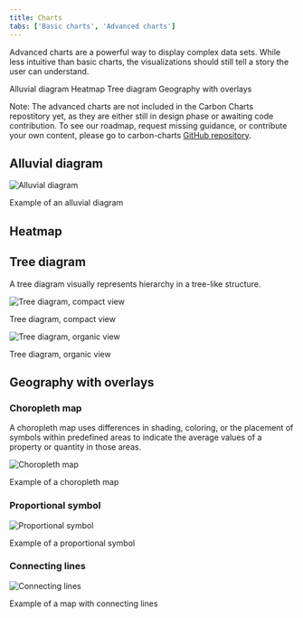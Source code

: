 ```yaml
---
title: Charts
tabs: ['Basic charts', 'Advanced charts']
---
```


<PageDescription>

Advanced charts are a powerful way to display complex data sets. While less intuitive than basic charts, the visualizations should still tell a story the user can understand.

</PageDescription>

<AnchorLinks>

<AnchorLink>Alluvial diagram</AnchorLink>
<AnchorLink>Heatmap</AnchorLink>
<AnchorLink>Tree diagram</AnchorLink>
<AnchorLink>Geography with overlays</AnchorLink>

</AnchorLinks>

<InlineNotificaton kind="warning">

Note: The advanced charts are not included in the Carbon Charts repostitory yet, as they are either still in design phase or awaiting code contribution. To see our roadmap, request missing guidance, or contribute your own content, please go to carbon-charts [GitHub repository](https://github.com/carbon-design-system/carbon-charts).

</InlineNotificaton>

## Alluvial diagram

<Row>
<Column  colLg={8} colMd={2} colSm={2} noGutterSm>

![Alluvial diagram](images/charts-adv-alluvial.png)

<Caption>Example of an alluvial diagram</Caption>

</Column>
</Row>

## Heatmap

## Tree diagram

A tree diagram visually represents hierarchy in a tree-like structure.

<Row>
<Column  colLg={8} colMd={2} colSm={2} noGutterSm>

![Tree diagram, compact view](images/charts-adv-tree.png)

<Caption>Tree diagram, compact view</Caption>
</Column>
</Row>

<Row>
<Column  colLg={8} colMd={2} colSm={2} noGutterSm>

![Tree diagram, organic view](images/charts-adv-tree2.jpg)

<Caption>Tree diagram, organic view</Caption>

</Column>
</Row>

## Geography with overlays

### Choropleth map

A choropleth map uses differences in shading, coloring, or the placement of symbols within predefined areas to indicate the average values of a property or quantity in those areas.

<Row>
<Column  colLg={8} colMd={2} colSm={2} noGutterSm>

![Choropleth map](images/charts-adv-choropleth.png)

<Caption>Example of a choropleth map</Caption>

</Column>
</Row>

### Proportional symbol

<Row>
<Column  colLg={8} colMd={2} colSm={2} noGutterSm>

![Proportional symbol](images/charts-adv-proportion.png)

<Caption>Example of a proportional symbol</Caption>

</Column>
</Row>

### Connecting lines

<Row>
<Column  colLg={8} colMd={2} colSm={2} noGutterSm>

![Connecting lines](images/charts-adv-connecting.png)

<Caption>Example of a map with connecting lines</Caption>

</Column>
</Row>
